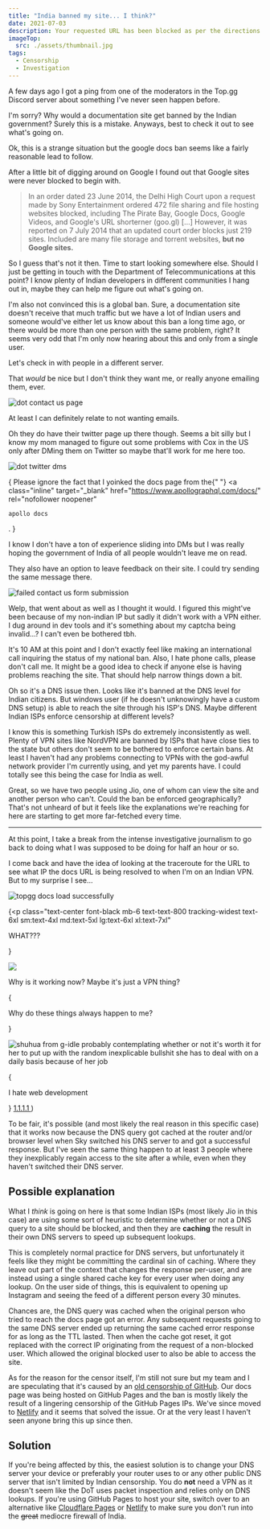 ```yaml
---
title: "India banned my site... I think?"
date: 2021-07-03
description: Your requested URL has been blocked as per the directions received from Department of Telecommunications, Government of India.
imageTop:
  src: ./assets/thumbnail.jpg
tags:
  - Censorship
  - Investigation
---
```




A few days ago I got a ping from one of the moderators in the Top.gg Discord server about something I've never seen happen before.

<Intro
  xetAvatar={xetAvatar}
  marcoAvatar={marcoAvatar}
/>

I'm sorry? Why would a documentation site get banned by the Indian government? Surely this is a mistake. Anyways, best to check it out to see what's going on.


<Intro2
  xetAvatar={xetAvatar}
  marcoAvatar={marcoAvatar}
  mavericAvatar={mavericAvatar}
  proof={proof}
  proof2={proof2}
/>


Ok, this is a strange situation but the google docs ban seems like a fairly reasonable lead to follow.

After a little bit of digging around on Google I found out that Google sites were never blocked to begin with.

> In an order dated 23 June 2014, the Delhi High Court upon a request made by Sony Entertainment ordered 472 file sharing and file hosting websites blocked, including The Pirate Bay, Google Docs, Google Videos, and Google's URL shorterner (goo.gl) [...] However, it was reported on 7 July 2014 that an updated court order blocks just 219 sites. Included are many file storage and torrent websites, **but no Google sites.**

So I guess that's not it then. Time to start looking somewhere else. Should I just be getting in touch with the Department of Telecommunications at this point? I know plenty of Indian developers in different communities I hang out in, maybe they can help me figure out what's going on.

I'm also not convinced this is a global ban. Sure, a documentation site doesn't receive that much traffic but we have a lot of Indian users and someone would've either let us know about this ban a long time ago, or there would be more than one person with the same problem, right? It seems very odd that I'm only now hearing about this and only from a single user.

Let's check in with people in a different server.


<Telecommunications
  skyAvatar={skyAvatar}
  windowsUserAvatar={windowsUser}
  xetAvatar={xetAvatar}
  marcoAvatar={marcoAvatar}
/>


That _would_ be nice but I don't think they want me, or really anyone emailing them, ever.

![dot contact us page](./assets/dot-contact-us.png)

At least I can definitely relate to not wanting emails.

Oh they do have their twitter page up there though. Seems a bit silly but I know my mom managed to figure out some problems with Cox in the US only after DMing them on Twitter so maybe that'll work for me here too.

![dot twitter dms](./assets/dot-twitter-dm.png)

{<span class="inline class-text-600 text-base text-center">
  Please ignore the fact that I yoinked the docs page from the{" "}
  <a
    class="inline"
    target="_blank"
    href="https://www.apollographql.com/docs/"
    rel="nofollower noopener"
  >
    apollo docs
  </a>
  .
</span>}

I know I don't have a ton of experience sliding into DMs but I was really hoping the government of India of all people wouldn't leave me on read.

They also have an option to leave feedback on their site. I could try sending the same message there.

![failed contact us form submission](./assets/dot-contact-us-fail.png)

Welp, that went about as well as I thought it would. I figured this might've been because of my non-indian IP but sadly it didn't work with a VPN either. I dug around in dev tools and it's something about my captcha being invalid...? I can't even be bothered tbh.

It's 10 AM at this point and I don't exactly feel like making an international call inquiring the status of my national ban. Also, I hate phone calls, please don't call me. It might be a good idea to check if anyone else is having problems reaching the site. That should help narrow things down a bit.


<Debugging
  dracAvatar={dracAvatar}
  xetAvatar={xetAvatar}
  proofSky={ProofSky}
  skyAvatar={skyAvatar}
  windowsUserAvatar={windowsUser}
/>


Oh so it's a DNS issue then. Looks like it's banned at the DNS level for Indian citizens. But windows user (if he doesn't unknowingly have a custom DNS setup) is able to reach the site through his ISP's DNS. Maybe different Indian ISPs enforce censorship at different levels?

I know this is something Turkish ISPs do extremely inconsistently as well. Plenty of VPN sites like NordVPN are banned by ISPs that have close ties to the state but others don't seem to be bothered to enforce certain bans. At least I haven't had any problems connecting to VPNs with the god-awful network provider I'm currently using, and yet my parents have. I could totally see this being the case for India as well.


<Isp
  dracAvatar={dracAvatar}
  xetAvatar={xetAvatar}
  skyAvatar={skyAvatar}
  windowsUserAvatar={windowsUser}
/>

Great, so we have two people using Jio, one of whom can view the site and another person who can't. Could the ban be enforced geographically? That's not unheard of but it feels like the explanations we're reaching for here are starting to get more far-fetched every time.

<hr />

At this point, I take a break from the intense <T>investigative journalism</T> to go back to doing what I was supposed to be doing for half an hour or so.

I come back and have the idea of looking at the traceroute for the URL to see what IP the docs URL is being resolved to when I'm on an Indian VPN. But to my surprise I see...

![topgg docs load successfully](./assets/docs-successful.png)

{<p
  class="text-center font-black mb-6 text-text-800 tracking-widest text-6xl sm:text-4xl md:text-5xl lg:text-6xl xl:text-7xl"
>
  WHAT???
</p>}

![](./assets/this-is-fine.jpg)

Why is it working now? Maybe it's just a VPN thing?


<ItWorks
  skyAvatar={skyAvatar}
  xetAvatar={xetAvatar}
/>


{<p class="text-center">
  Why do these things always happen to me?
</p>}

![shuhua from g-idle probably contemplating whether or not it's worth it for her to put up with the random inexplicable bullshit she has to deal with on a daily basis because of her job](./assets/shuhuanlt.png)

{<p class="text-center text-sm color-text-600">
  I hate web development
</p>}

  <a href="https://1.1.1.1" rel="noopener noreferrer" target="_blank">
    1.1.1.1
  </a>
)

To be fair, it's possible (and most likely the real reason in this specific case) that it works now because the DNS query got cached at the router and/or browser level when Sky switched his DNS server to <CloudflareDns /> and got a successful response. But I've seen the same thing happen to at least 3 people where they inexplicably regain access to the site after a while, even when they haven't switched their DNS server.

## Possible explanation

What I _think_ is going on here is that some Indian ISPs (most likely Jio in this case) are using some sort of heuristic to determine whether or not a DNS query to a site should be blocked, and then they are **caching** the result in their own DNS servers to speed up subsequent lookups.

This is completely normal practice for DNS servers, but unfortunately it feels like they might be committing the cardinal sin of caching. Where they leave out part of the context that changes the response per-user, and are instead using a single shared cache key for every user when doing any lookup. On the user side of things, this is equivalent to opening up Instagram and seeing the feed of a different person every 30 minutes.

Chances are, the DNS query was cached when the original person who tried to reach the docs page got an error. Any subsequent requests going to the same DNS server ended up returning the same cached error response for as long as the TTL lasted. Then when the cache got reset, it got replaced with the correct IP originating from the request of a non-blocked user. Which allowed the original blocked user to also be able to access the site.

As for the reason for the censor itself, I'm still not sure but my team and I are speculating that it's caused by an [old censorship of GitHub](https://en.wikipedia.org/wiki/Censorship_of_GitHub#India). Our docs page was being hosted on GitHub Pages and the ban is mostly likely the result of a lingering censorship of the GitHub Pages IPs. We've since moved to [Netlify](https://netlify.com) and it seems that solved the issue. Or at the very least I haven't seen anyone bring this up since then.

## Solution

If you're being affected by this, the easiest solution is to change your DNS server your device or preferably your router uses to <CloudflareDns /> or any other public DNS server that isn't limited by Indian censorship. You do **not** need a VPN as it doesn't seem like the DoT uses packet inspection and relies only on DNS lookups. If you're using GitHub Pages to host your site, switch over to an alternative like [Cloudflare Pages](https://pages.cloudflare.com/) or [Netlify](https://netlify.com) to make sure you don't run into the ~~great~~ mediocre firewall of India.

